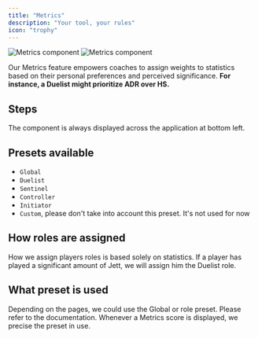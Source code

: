 ```yaml
---
title: "Metrics"
description: "Your tool, your rules"
icon: "trophy"
---
```


<Frame>
    <img
        className="block dark:hidden"
        src="./images/metrics/global.png"
        alt="Metrics component"
    />
    <img
        className="hidden dark:block"
        src="./images/metrics/global.png"
        alt="Metrics component"
    />
</Frame>

Our Metrics feature empowers coaches to assign weights to statistics based on their personal preferences and perceived
significance.
**For instance, a Duelist might prioritize ADR over HS.**

## Steps

The component is always displayed across the application at bottom left.

## Presets available
- `Global`
- `Duelist`
- `Sentinel`
- `Controller`
- `Initiator`
- `Custom`, please don't take into account this preset. It's not used for now

## How roles are assigned

How we assign players roles is based solely on statistics.
If a player has played a significant amount of Jett, we will assign him the Duelist role.

## What preset is used

Depending on the pages, we could use the Global or role preset.
Please refer to the documentation.
Whenever a Metrics score is displayed, we precise the preset in use.
